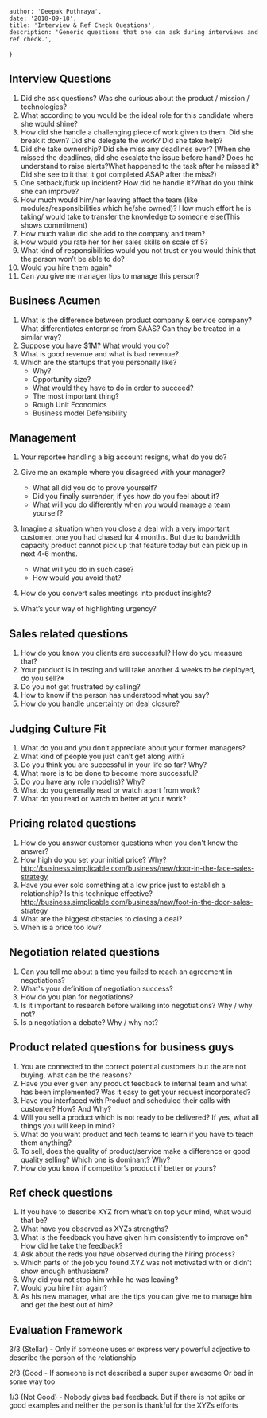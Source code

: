 
    author: 'Deepak Puthraya',
    date: '2018-09-18',
    title: 'Interview & Ref Check Questions',
    description: 'Generic questions that one can ask during interviews and ref check.',
}


## Interview Questions

 1. Did she ask questions? Was she curious about the product / mission / technologies?
 2. What according to you would be the ideal role for this candidate where she would shine?
 3. How did she handle a challenging piece of work given to them. Did she break it down? Did she delegate the work? Did she take help?
 4. Did she take ownership? Did she miss any deadlines ever? (When she missed the deadlines, did she escalate the issue before hand? Does he understand to raise alerts?What happened to the task after he missed it? Did she see to it that it got completed ASAP after the miss?)
 5. One setback/fuck up incident? How did he handle it?What do you think she can improve?
 6. How much would him/her leaving affect the team (like modules/responsibilities which he/she owned)? How much effort he is taking/ would take to transfer the knowledge to someone else(This shows commitment)
 7. How much value did she add to the company and team?
 8. How would you rate her for her sales skills on scale of 5?
 9. What kind of responsibilities would you not trust or you would think that the person won’t be able to do?
10. Would you hire them again?
11. Can you give me manager tips to manage this person?

## Business Acumen

1. What is the difference between product company & service company? What differentiates enterprise from SAAS? Can they be treated in a similar way?
2. Suppose you have $1M? What would you do?
3. What is good revenue and what is bad revenue?
4. Which are the startups that you personally like?
   * Why?
   * Opportunity size?
   * What would they have to do in order to succeed?
   * The most important thing?
   * Rough Unit Economics
   * Business model Defensibility

## Management

1. Your reportee handling a big account resigns, what do you do?
2. Give me an example where you disagreed with your manager?
   * What all did you do to prove yourself?
   * Did you finally surrender, if yes how do you feel about it?
   * What will you do differently when you would manage a team yourself?

3. Imagine a situation when you close a deal with a very important customer, one you had chased for 4 months. But due to bandwidth capacity product cannot pick up that feature today but can pick up in next 4-6 months.
   * What will you do in such case?
   * How would you avoid that?

4. How do you convert sales meetings into product insights?
5. What’s your way of highlighting urgency?

## Sales related questions

1. How do you know you clients are successful? How do you measure that?
2. Your product is in testing and will take another 4 weeks to be deployed, do you sell?*
3. Do you not get frustrated by calling?
4. How to know if the person has understood what you say?
5. How do you handle uncertainty on deal closure?

## Judging Culture Fit

1. What do you and you don’t appreciate about your former managers?
2. What kind of people you just can’t get along with?
3. Do you think you are successful in your life so far? Why?
4. What more is to be done to become more successful?
5. Do you have any role model(s)? Why?
6. What do you generally read or watch apart from work?
7. What do you read or watch to better at your work?

## Pricing related questions

1. How do you answer customer questions when you don't know the answer?
2. How high do you set your initial price? Why? http://business.simplicable.com/business/new/door-in-the-face-sales-strategy
3. Have you ever sold something at a low price just to establish a relationship? Is this technique effective? http://business.simplicable.com/business/new/foot-in-the-door-sales-strategy
4. What are the biggest obstacles to closing a deal?
5. When is a price too low?

## Negotiation related questions

1. Can you tell me about a time you failed to reach an agreement in negotiations?
2. What's your definition of negotiation success?
3. How do you plan for negotiations?
4. Is it important to research before walking into negotiations? Why / why not?
5. Is a negotiation a debate? Why / why not?

## Product related questions for business guys

1. You are connected to the correct potential customers but the are not buying, what can be the reasons?
2. Have you ever given any product feedback to internal team and what has been implemented? Was it easy to get your request incorporated?
3. Have you interfaced with Product and scheduled their calls with customer? How? And Why?
4. Will you sell a product which is not ready to be delivered? If yes, what all things you will keep in mind?
5. What do you want product and tech teams to learn if you have to teach them anything?
6. To sell, does the quality of product/service make a difference or good quality selling? Which one is dominant? Why?
7. How do you know if competitor’s product if better or yours?

## Ref check questions

1. If you have to describe XYZ from what’s on top your mind, what would that be?
2. What have you observed as XYZs strengths?
3. What is the feedback you have given him consistently to improve on? How did he take the feedback?
4. Ask about the reds you have observed during the hiring process?
5. Which parts of the job you found XYZ was not motivated with or didn’t show enough enthusiasm?
6. Why did you not stop him while he was leaving?
7. Would you hire him again?
8. As his new manager, what are the tips you can give me to manage him and get the best out of him?

## **Evaluation Framework**

3/3 (Stellar) - Only if someone uses or express very powerful adjective to describe the person of the relationship

2/3 (Good - If someone is not described a super super awesome Or bad in some way too

1/3 (Not Good) - Nobody gives bad feedback. But if there is not spike or good examples and neither the person is thankful for the XYZs efforts
